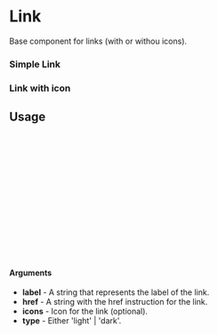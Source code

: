 
<Meta of={Link} title="Link" />

# Link

Base component for links (with or withou icons).

### Simple Link

<Canvas of={Link.Default} />

### Link with icon

<Canvas of={Link.Icon} />

## Usage

```ts
import {Link} from "gf-components";

const Example = () => {
  return (
    <Link
      label={label}
      href={href}
      icon={icon}
      type={type}
      {...props}
    />
  );
};

export default Example;
```

#### Arguments
- **label** - A string that represents the label of the link.
- **href** - A string with the href instruction for the link.
- **icons** - Icon for the link (optional).
- **type** - Either 'light' | 'dark'.